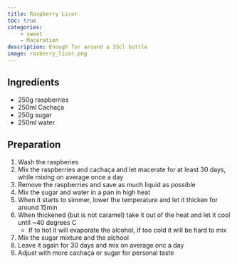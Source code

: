 ```yaml
---
title: Raspberry Licor
toc: true
categories: 
    - sweet
    - Maceration 
description: Enough for around a 33cl bottle
image: rasberry_licor.png
---
```

## Ingredients

- 250g raspberries
- 250ml Cachaça
- 250g sugar
- 250ml water

## Preparation

1. Wash the raspberies
2. Mix the raspberries and cachaça and let macerate for at least 30 days, while mixing on average once a day
3. Remove the raspberries and save as much liquid as possible
4. Mix the sugar and water in a pan in high heat
5. When it starts to simmer, lower the temperature and let it thicken for around 15min
6. When thickened (but is not caramel) take it out of the heat and let it cool until ~40 degrees C
    - If to hot it will evaporate the alcohol, if too cold it will be hard to mix
7. Mix the sugar mixture and the alchool
8. Leave it again for 30 days and mix on average onc a day
9. Adjust with more cachaça or sugar for personal taste